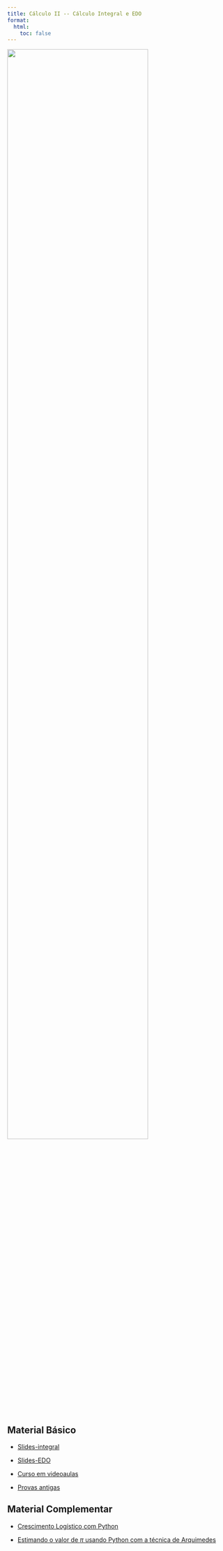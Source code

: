 ```yaml
---
title: Cálculo II -- Cálculo Integral e EDO
format:
  html:
    toc: false
---
```



![](capa.png){fig-align="center" width=80%}


::: {layout-ncol=2}

## Material Básico

- [Slides-integral](integral.pdf)

- [Slides-EDO](edo.pdf)

- [Curso em videoaulas](https://youtube.com/playlist?list=PLMbyf27J7J7iKWn_2dpxRE1SMeosAZTEY)

- [Provas antigas](provas/)



## Material Complementar

- [Crescimento Logístico com Python](../posts/crescimento-logistico.qmd)

- [Estimando o valor de $\pi$ usando Python com a técnica de Arquimedes](area-circulo.pdf)
:::





